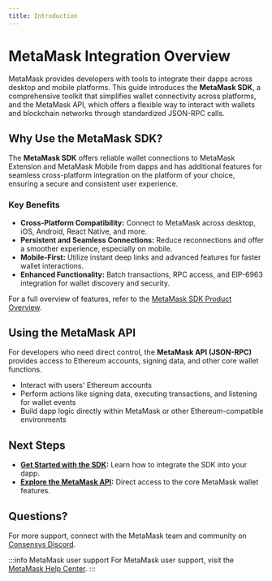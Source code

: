 ```yaml
---
title: Introduction
---
```


# MetaMask Integration Overview

MetaMask provides developers with tools to integrate their dapps across desktop and mobile platforms. 
This guide introduces the **MetaMask SDK**, a comprehensive toolkit that simplifies wallet connectivity across platforms, 
and the MetaMask API, which offers a flexible way to interact with wallets and blockchain networks through standardized JSON-RPC calls.

## Why Use the MetaMask SDK?

The **MetaMask SDK** offers reliable wallet connections to MetaMask Extension and MetaMask Mobile from dapps and has additional features for seamless cross-platform integration on the platform of your choice, ensuring a secure and consistent user experience.

### Key Benefits

- **Cross-Platform Compatibility:** Connect to MetaMask across desktop, iOS, Android, React Native, and more.
- **Persistent and Seamless Connections:** Reduce reconnections and offer a smoother experience, especially on mobile.
- **Mobile-First:** Utilize instant deep links and advanced features for faster wallet interactions.
- **Enhanced Functionality:** Batch transactions, RPC access, and EIP-6963 integration for wallet discovery and security.

For a full overview of features, refer to the [MetaMask SDK Product Overview](/connect/metamask-sdk/index.md).

## Using the MetaMask API

For developers who need direct control, the **MetaMask API (JSON-RPC)** provides access to Ethereum accounts, signing data, and other core wallet functions.

- Interact with users' Ethereum accounts
- Perform actions like signing data, executing transactions, and listening for wallet events
- Build dapp logic directly within MetaMask or other Ethereum-compatible environments

## Next Steps

- **[Get Started with the SDK](/connect/metamask-sdk/index.md):** Learn how to integrate the SDK into your dapp.
- **[Explore the MetaMask API](/wallet/reference/json-rpc-api/):** Direct access to the core MetaMask wallet features.

## Questions?

For more support, connect with the MetaMask team and community on [Consensys Discord](https://discord.gg/consensys).

:::info MetaMask user support
For MetaMask user support, visit the [MetaMask Help Center](https://support.metamask.io/).
:::
